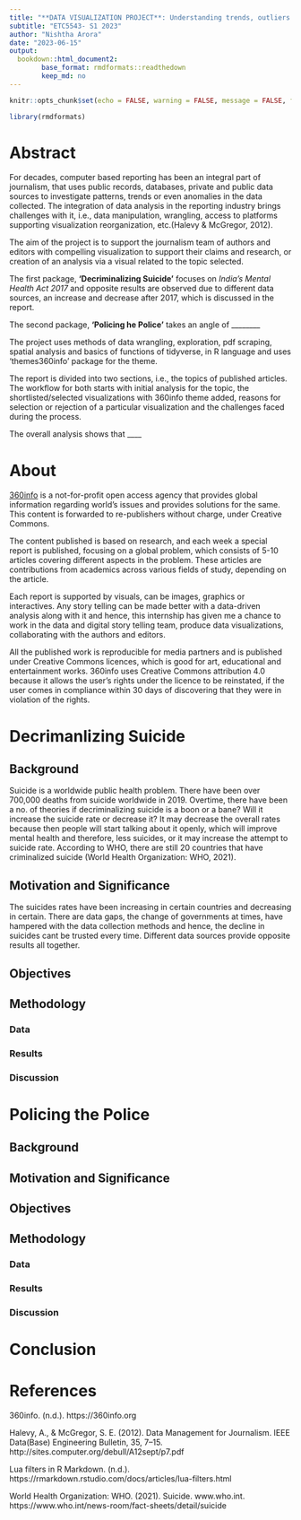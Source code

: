 ```yaml
---
title: "**DATA VISUALIZATION PROJECT**: Understanding trends, outliers and patterns in Data."
subtitle: "ETC5543- S1 2023"
author: "Nishtha Arora"
date: "2023-06-15"
output:
  bookdown::html_document2:
        base_format: rmdformats::readthedown
        keep_md: no
---
```


```r
knitr::opts_chunk$set(echo = FALSE, warning = FALSE, message = FALSE, fig.height = 6, fig.width = 4)
```

```r
library(rmdformats)
```

# Abstract {-}

For decades, computer based reporting has been an integral part of journalism, that uses public records, databases, private and public data sources to investigate patterns, trends or even anomalies in the data collected. The integration of data analysis in the reporting industry brings challenges with it, i.e., data manipulation, wrangling, access to platforms supporting visualization reorganization, etc.(Halevy & McGregor, 2012).

The aim of the project is to support the journalism team of authors and editors with compelling visualization to support their claims and research, or creation of an analysis via a visual related to the topic selected.

The first package, **'Decriminalizing Suicide'** focuses on *India's Mental Health Act 2017* and opposite results are observed due to different data sources, an increase and decrease after 2017, which is discussed in the report.

The second package, **'Policing he Police'** takes an angle of ________

The project uses methods of data wrangling, exploration, pdf scraping, spatial analysis and basics of functions of tidyverse, in R language and uses 'themes360info' package for the theme.

The report is divided into two sections, i.e., the topics of published articles. The workflow for both starts with initial analysis for the topic, the shortlisted/selected visualizations with 360info theme added, reasons for selection or rejection of a particular visualization and the challenges faced during the process.

The overall analysis shows that ____

# About  {-}

[360info](https://360info.org) is a not-for-profit open access agency that provides global information regarding world's issues and provides solutions for the same. This content is forwarded to re-publishers without charge, under Creative Commons.

The content published is based on research, and each week a special report is published, focusing on a global problem, which consists of 5-10 articles covering different aspects in the problem. These articles are contributions from academics across various fields of study, depending on the article.

Each report is supported by visuals, can be images, graphics or interactives. Any story telling can be made better with a data-driven analysis along with it and hence, this internship has given me a chance to work in the data and digital story telling team, produce data visualizations, collaborating with the authors and editors.

All the published work is reproducible for media partners and is published under Creative Commons licences, which is good for art, educational and entertainment works. 360info uses Creative Commons attribution 4.0 because it allows the user's rights under the licence to be reinstated, if the user comes in compliance within 30 days of discovering that they were in violation of the rights.



# Decrimanlizing Suicide  

## Background 

Suicide is a worldwide public health problem. There have been over 700,000 deaths from suicide worldwide in 2019. Overtime, there have been a no. of theories if decriminalizing suicide is a boon or a bane? Will it increase the suicide rate or decrease it? It may decrease the overall rates because then people will start talking about it openly, which will improve mental health and therefore, less suicides, or it may increase the attempt to suicide rate. According to WHO, there are still 20 countries that have criminalized suicide (World Health Organization: WHO, 2021).

## Motivation and Significance

The suicides rates have been increasing in certain countries and decreasing in certain. There are data gaps, the change of governments at times, have hampered with the data collection methods and hence, the decline in suicides cant be trusted every time. Different data sources provide opposite results all together.


## Objectives

## Methodology

### Data



### Results

### Discussion

# Policing the Police

## Background 

## Motivation and Significance

## Objectives

## Methodology

### Data

### Results 

### Discussion

# Conclusion  {-}

# References  {-}

360info. (n.d.). https://360info.org


Halevy, A., & McGregor, S. E. (2012). Data Management for Journalism. IEEE Data(Base) Engineering Bulletin, 35, 7–15. http://sites.computer.org/debull/A12sept/p7.pdf

Lua filters in R Markdown. (n.d.). https://rmarkdown.rstudio.com/docs/articles/lua-filters.html

World Health Organization: WHO. (2021). Suicide. www.who.int. https://www.who.int/news-room/fact-sheets/detail/suicide




